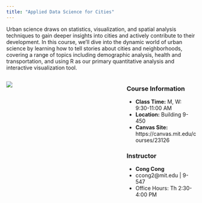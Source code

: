 ```yaml
---
title: "Applied Data Science for Cities"
---
```


Urban science draws on statistics, visualization, and spatial analysis techniques to gain deeper insights into cities and actively contribute to their development. In this course, we'll dive into the dynamic world of urban science by learning how to tell stories about cities and neighborhoods, covering a range of topics including demographic analysis, health and transportation, and using R as our primary quantitative analysis and interactive visualization tool.

::: columns
::: {.column width="50%"}
![](./img/pic.gif)
:::

::: {.column width="10%"}
:::

::: {.column width="40%"}
### Course Information

-   **Class Time:** M, W: 9:30-11:00 AM
-   **Location:** Building 9-450
-   **Canvas Site:** https://canvas.mit.edu/courses/23126

### Instructor

-   **Cong Cong**
-   ccong2\@mit.edu \| 9-547
-   Office Hours: Th 2:30-4:00 PM
:::
:::
